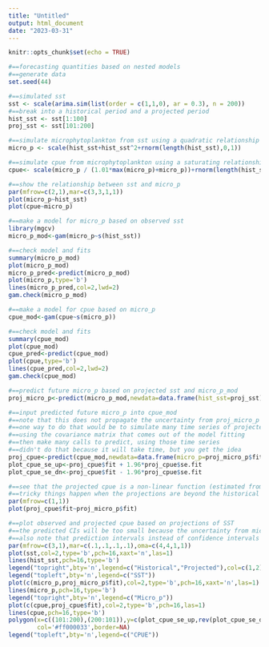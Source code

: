 ```yaml
---
title: "Untitled"
output: html_document
date: "2023-03-31"
---
```


```r
knitr::opts_chunk$set(echo = TRUE)
```

```r
#==forecasting quantities based on nested models
#==generate data
set.seed(44)

#==simulated sst
sst <- scale(arima.sim(list(order = c(1,1,0), ar = 0.3), n = 200))
#==break into a historical period and a projected period
hist_sst <- sst[1:100]
proj_sst <- sst[101:200]

```

```r
#==simulate microphytoplankton from sst using a quadratic relationship
micro_p <- scale(hist_sst+hist_sst^2+rnorm(length(hist_sst),0,1))

#==simulate cpue from microphytoplankton using a saturating relationship
cpue<- scale(micro_p / (1.01*max(micro_p)+micro_p))+rnorm(length(hist_sst),0,1)

#==show the relationship between sst and micro_p
par(mfrow=c(2,1),mar=c(3,3,1,1))
plot(micro_p~hist_sst)
plot(cpue~micro_p)
```

```r
#==make a model for micro_p based on observed sst
library(mgcv)
micro_p_mod<-gam(micro_p~s(hist_sst))

#==check model and fits
summary(micro_p_mod)
plot(micro_p_mod)
micro_p_pred<-predict(micro_p_mod)
plot(micro_p,type='b')
lines(micro_p_pred,col=2,lwd=2)
gam.check(micro_p_mod)
```

```r
#==make a model for cpue based on micro_p
cpue_mod<-gam(cpue~s(micro_p))

#==check model and fits
summary(cpue_mod)
plot(cpue_mod)
cpue_pred<-predict(cpue_mod)
plot(cpue,type='b')
lines(cpue_pred,col=2,lwd=2)
gam.check(cpue_mod)
```

```r
#==predict future micro_p based on projected sst and micro_p_mod
proj_micro_p<-predict(micro_p_mod,newdata=data.frame(hist_sst=proj_sst),se=TRUE)

#==input predicted future micro_p into cpue_mod
#==note that this does not propagate the uncertainty from proj_micro_p
#==one way to do that would be to simulate many time series of projected micro p
#==using the covariance matrix that comes out of the model fitting
#==then make many calls to predict, using those time series
#==didn't do that because it will take time, but you get the idea
proj_cpue<-predict(cpue_mod,newdata=data.frame(micro_p=proj_micro_p$fit),se=TRUE)
plot_cpue_se_up<-proj_cpue$fit + 1.96*proj_cpue$se.fit
plot_cpue_se_dn<-proj_cpue$fit - 1.96*proj_cpue$se.fit

#==see that the projected cpue is a non-linear function (estimated from cpue_mod)
#==tricky things happen when the projections are beyond the historical observations (fiddle with different numbers for set.seed to see examples)
par(mfrow=c(1,1))
plot(proj_cpue$fit~proj_micro_p$fit)
```



```r

#==plot observed and projected cpue based on projections of SST
#==the predicted CIs will be too small because the uncertainty from micro_p_mod is not propagated
#==also note that prediction intervals instead of confidence intervals would be the appropriate thing to show for forecasting
par(mfrow=c(3,1),mar=c(.1,.1,.1,.1),oma=c(4,4,1,1))
plot(sst,col=2,type='b',pch=16,xaxt='n',las=1)
lines(hist_sst,pch=16,type='b')
legend("topright",bty='n',legend=c("Historical","Projected"),col=c(1,2),pch=16)
legend("topleft",bty='n',legend=c("SST"))
plot(c(micro_p,proj_micro_p$fit),col=2,type='b',pch=16,xaxt='n',las=1)
lines(micro_p,pch=16,type='b')
legend("topright",bty='n',legend=c("Micro_p"))
plot(c(cpue,proj_cpue$fit),col=2,type='b',pch=16,las=1)
lines(cpue,pch=16,type='b')
polygon(x=c((101:200),(200:101)),y=c(plot_cpue_se_up,rev(plot_cpue_se_dn)),
        col='#ff000033',border=NA)
legend("topleft",bty='n',legend=c("CPUE"))

        
```


